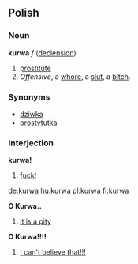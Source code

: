 ==Polish==
===Noun===
'''kurwa''' ''f'' ([[Wiktionary Appendix:Polish hard feminine noun declension|declension]])
# [[prostitute]]
# ''Offensive'', a [[whore]], a [[slut]], a [[bitch]].

===Synonyms===
*[[dziwka]]
*[[prostytutka]]


===Interjection===
'''kurwa!''' 
# [[fuck]]!

[[de:kurwa]]
[[hu:kurwa]]
[[pl:kurwa]]
[[fi:kurwa]]

'''O Kurwa..''' 


# [[it is a pity]]

'''O Kurwa!!!!''' 


# [[I can't believe that!!!]]